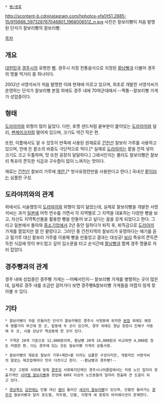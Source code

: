  * [[빵/종류]]
http://scontent-b.cdninstagram.com/hphotos-xfa1/t51.2885-15/915668_597328767046801_1968006512_n.jpg
사진은 찰보리빵이 처음 발명된 단석가 찰보리빵의 찰보리빵.

[[목차]]

== 개요 ==
[[대한민국]] [[경주시]]의 유명한 [[빵]]. 경주시 지정 전통음식으로 지정된 [[황남빵]]과 더불어 경주의 명물 먹거리 중 하나이다.

2002년 서영석씨가 처음 발명한 이래 현재에 이르고 있으며, 최초로 개발한 서영석씨가 운영하는 단석가 찰보리빵 본점 외에도 경주 내에 70여군데에서 --짝퉁--찰보리빵 가게가 성업중이다.

== 형태 ==
[[도라야끼]]와 외형이 많이 닮았다. 다만, 포켓 샌드처럼 끝부분이 붙어있는 [[도라야끼]]와 달리, [[팬케이크]]처럼 떨어져 있으며, 크기도 약간 작은 편.

또한, 이름에서도 알 수 있듯이 반죽에 사용된 원재료로 [[건천]]산 찰보리 가루를 사용하고 있으며, 안에 든 팥소의 비중도 극단적으로 적다.[* 실제로 [[도라야끼]]는 팥을 잔뜩 넣어 크기도 크고 두툼하며, 맛 또한 굉장히 달달하다.] 그래서인지는 몰라도 찰보리빵은 찰보리 특유의 쫀득한 식감과 구수함이 많이 느껴지는 맛이다.

재료는 [[건천]]산 찰보리 가루에 [[계란]],[* 방사유정란만을 사용한다고 한다.] 국내산 [[팥]]이라는 심플한 구성.

== 도라야끼와의 관계 ==
위에서도 서술했듯이 [[도라야끼]]와 외형이 많이 닮았는데, 실제로 찰보리빵을 개발한 서영석씨는 과거 [[일본]]에 어학 연수를 가면서 각 지역별로 그 지역을 대표하는 다양한 빵을 보고, 자신도 지역특산물을 활용한 빵을 만들어 보고 싶다는 꿈을 갖게 되었다고 한다. 그리고 일본에서 돌아와 [[중소기업]]에서 2년 동안 일하다가 퇴직 후, 퇴직금으로 [[도라야끼]] 가게를 열었지만 잘 안 팔렸다고. 그러던 중 건천지역의 찰보리가 유명하다는 얘기를 듣고 밀가루 대신 찰보리 가루를 이용해 빵을 만들었고 결과는 대성공!
[[보리]] 특유의 쫀득쫀득한 식감에 맛이 부드럽고 깊어 입소문을 타고 순식간에 [[황남빵]]과 함께 경주 명물로 자리 잡았다.

== 경주빵과의 관계 ==
경주 내에 성업중인 경주빵 가게는 --어째서인지-- 찰보리빵 가게를 병행하는 곳이 많은데, 실제로 경주 내를 조금만 걸어가다 보면 경주빵&찰보리빵 가게들을 어렵지 않게 찾아볼 수 있다. 

== 기타 ==
 * 찰보리빵이 처음 만들어진 단석가 찰보리빵은 경주시 사정동에 위치한 [http://blog.naver.com/guraj33/220278286684 본점] 외에도 해장국 명물거리 부근에 한 곳, 탑동에 두 곳이 있으며, 경주 외에도 경남 창원시 진해구 석동에 두 곳, 서울 강남구 역삼동에 한 곳이 있다.

 * 가격은 20개 기준으로 12,000원이며, 황남빵 20개 16,000원과 비교하면 4,000원 정도 저렴한 편. 이는 경주에 있는 모든 찰보리빵 가게의 공통사항.

 * 찰보리빵의 재료로 찰보리 가루+계란+팥 이라는 심플한 구성이지만, 개발자인 서영석씨의 말로는 제조업체마다 맛이 다르다고 한다. --황남빵과 경주빵?--

 * 최근 고령화 사회에 맞춰 [[경주]]의 사회복지단체인 경주시니어클럽에서는 직영 노인 일자리 창출가게인 [http://www.ichalbori.com/ 서라벌 찰보리빵]을 창업해 60대 이상의 노인분들의 일자리 창출에 큰 도움이 되고 있다.

 * [[경상북도]] [[김천]]에는 단팥 대신 [[잼]]이 들어간 [http://blog.naver.com/myhome8427/220135585490 새코미 찰보리빵]이 있으며, 단팥만 들어가는 [[경주]]의 찰보리빵과 달리 포도잼, 자두잼, 단팥, 이렇게 세 종류의 바리에이션이 존재한다.
